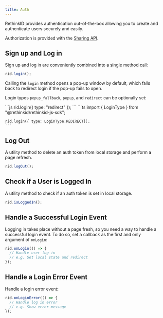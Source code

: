 ```yaml
---
title: Auth
---
```



RethinkID provides authentication out-of-the-box allowing you to create and authenticate users securely and easily.

Authorization is provided with the [Sharing API](/docs/features/sharing).

## Sign up and Log in

Sign up and log in are conveniently combined into a single method call:

```js
rid.login();
```

Calling the `login` method opens a pop-up window by default, which falls back to redirect login if the pop-up fails to open.

Login types `popup_fallback`, `popup`, and `redirect` can be optionally set:

<Tabs>
  <TabItem label="JS">
    ```js
    rid.login({ type: "redirect" });
    ```
  </TabItem>
  <TabItem label="TS">
    ```ts
    import { LoginType } from "@rethinkid/rethinkid-js-sdk";

    rid.login({ type: LoginType.REDIRECT});
    ```

  </TabItem>
</Tabs>

## Log Out

A utility method to delete an auth token from local storage and perform a page refresh.

```js
rid.logOut();
```

## Check if a User is Logged In

A utility method to check if an auth token is set in local storage.

```js
rid.isLoggedIn();
```

## Handle a Successful Login Event

Logging in takes place without a page fresh, so you need a way to handle a successful login event. To do so, set a callback as the first and only argument of `onLogin`:

```js
rid.onLogin(() => {
  // Handle user log in
  // e.g. Set local state and redirect
});
```

## Handle a Login Error Event

Handle a login error event:

```js
rid.onLoginError(() => {
  // Handle log in error
  // e.g. Show error message
});
```

